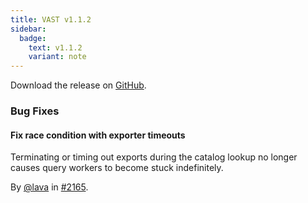 ```yaml
---
title: VAST v1.1.2
sidebar:
  badge:
    text: v1.1.2
    variant: note
---
```


Download the release on [GitHub](https://github.com/tenzir/tenzir/releases/tag/v1.1.2).

### Bug Fixes

#### Fix race condition with exporter timeouts

Terminating or timing out exports during the catalog lookup no longer causes
query workers to become stuck indefinitely.

By [@lava](https://github.com/lava) in [#2165](https://github.com/tenzir/tenzir/pull/2165).
